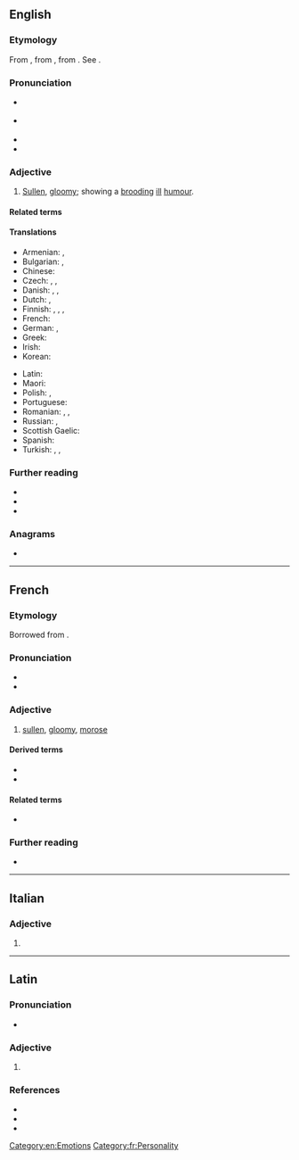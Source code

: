 ==English==

===Etymology===
From {{der|en|fr|morose}}, from {{der|en|la|mōrōsus|t=particular, scrupulous, fastidious, self-willed, wayward, capricious, fretful, peevish}}, from {{m|la|mōs|t=way, custom, habit, self-will}}. See {{m|en|moral}}.

===Pronunciation===
* {{a|RP}} {{IPA|en|/məˈɹəʊs/}}
* {{a|GA}} {{IPA|en|/məˈɹoʊs/}}
* {{audio|en|en-us-morose.ogg|Audio (US)}}
* {{rhymes|en|əʊs|oʊs|s=2}}

===Adjective===
{{en-adj|more|er}}

# [[sullen|Sullen]], [[gloomy]]; showing a [[brood|brooding]] [[ill]] [[humour]].
#: {{syn|en|melancholy|sulky|crabby|glum|grouchy|gruff|moody}}

====Related terms====
{{col3|en
|morosely
|moroseness
|morosity
}}

====Translations====
{{trans-top|sullen, gloomy; showing a brooding ill humour}}
* Armenian: {{t+|hy|մռայլ}}, {{t+|hy|խոժոռ}}
* Bulgarian: {{t+|bg|мрачен}}, {{t+|bg|навъсен}}
* Chinese: {{t|zh|郁闷}}
* Czech: {{t+|cs|mrzutý}}, {{t+|cs|rozmrzelý}}, {{t|cs|zasmušilý}}
* Danish: {{t|da|melankolsk}}, {{t|da|sørgmodig}}, {{t|da|mismodig}}
* Dutch: {{t+|nl|nors}}, {{t+|nl|mismoedig}}
* Finnish: {{t+|fi|yrmeä}}, {{t|fi|näreä}}, {{t+|fi|äreä}}, {{t|fi|nyreä}}
* French: {{t+|fr|sombre}}
* German: {{t+|de|verdrießlich}}, {{t+|de|missmutig}}
* Greek: {{t+|el|σκυθρωπός}}
* Irish: {{t|ga|púiceach}}
* Korean: {{t+|ko|시무룩하다}}
{{trans-mid}}
* Latin: {{t|la|mōrōsus}}
* Maori: {{t|mi|haumāruru}}
* Polish: {{t+|pl|ponury|m}}, {{t+|pl|posępny|m}}
* Portuguese: {{t+|pt|taciturno}}
* Romanian: {{t+|ro|morocănos}}, {{t|ro|moros}}, {{t+|ro|ursuz}}
* Russian: {{t+|ru|угрю́мый}}, {{t+|ru|мра́чный}}
* Scottish Gaelic: {{t|gd|gruamach}}
* Spanish: {{t+|es|malhumorado}}
* Turkish: {{t+|tr|kederli}}, {{t+|tr|bunlu}}, {{t+|tr|hüzünlü}}
{{trans-bottom}}

===Further reading===
* {{R:Webster 1913}}
* {{R:Century 1911}}
* {{R:OneLook}}

===Anagrams===
* {{anagrams|en|a=emoors|Moores|Romeos|mooers|more so|moreso|roomes}}

[[Category:en:Emotions]]

----

==French==

===Etymology===
Borrowed from {{bor|fr|la|mōrōsus||peevish, wayward}}.

===Pronunciation===
* {{fr-IPA}}
* {{homophones|fr|moroses}}

===Adjective===
{{fr-adj}}

# [[sullen]], [[gloomy]], [[morose#English|morose]]

====Derived terms====
* {{l|fr|morosement}}
* {{l|fr|morosité}}

====Related terms====
* {{l|fr|mœurs}}

===Further reading===
* {{R:TLFi}}

[[Category:fr:Personality]]

----

==Italian==

===Adjective===
{{head|it|adjective form}}

# {{adj form of|it|moroso||f|p}}

----

==Latin==

===Pronunciation===
* {{la-IPA|mōrōse}}

===Adjective===
{{la-adj-form|mōrōse}}

# {{inflection of|la|mōrōsus||voc|m|s}}

===References===
* {{R:L&S}}
* {{R:Elementary Lewis}}
* {{R:Gaffiot}}